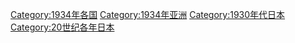 {{portal|日本}}
{{Commonscat|1934 in Japan}}
{{Year by category
|m=1
|c=9
|d=3
|y=4
|cat=日本
|sortkey=Japan
|parent=20世纪各年日本
|subcat=1934年亚洲
}}

[[Category:1934年各国|Category:1934年各国]]
[[Category:1934年亚洲|Category:1934年亚洲]]
[[Category:1930年代日本|Category:1930年代日本]]
[[Category:20世纪各年日本|Category:20世纪各年日本]]